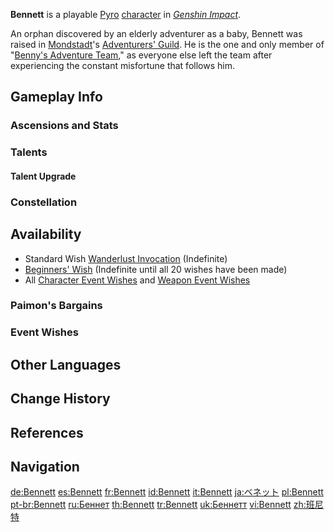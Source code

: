 {{CharacterTabs}}
{{About|the playable character|the [[Genius Invokation TCG]] Character Card|Bennett (Character Card)}}
{{Character Infobox
|image            = <gallery>
Bennett Card.png|Card
Character Bennett Full Wish.png|Wish
Character Bennett Game.png|In-Game
</gallery>
|type             = Playable <!--Playable Character Information-->
|quality          = 4
|weapon           = Sword
|element          = Pyro
|name             = Bennett <!--Character Information-->
|realname         = <!-- Unrevealed -->
|birthday         = February 29th
|constellation    = Rota Calamitas
|region           = Mondstadt
|affiliation      = Adventurers' Guild
|affiliation2     = Benny's Adventure Team
|dish             = Teyvat Charred Egg
|obtain           = *[[Wishes]]
*[[Paimon's Bargains]]
|releaseDate      = 2020-09-28
|title            = Trial by Fire <!--Titles-->
|title2           = Leader of Benny's Adventure Team
|voiceEN          = {{w|Cristina Vee|Cristina Vee Valenzuela}}<ref name="Bennett EN/JP">Twitter: [https://twitter.com/GenshinImpact/status/1324682945882443776 EN & JP VA Announcement]</ref> <!--Voice Actors-->
|voiceCN          = [https://zh.moegirl.org.cn/穆雪婷 Mu Xueting ({{zh|穆雪婷}})]<ref>Official ''Genshin Impact'' Chinese Website: [https://ys.mihoyo.com/main/character/mondstadt?char=9 Bennett]</ref>
|voiceJP          = {{w|Ryōta Ōsaka|Ousaka Ryouta ({{ja|逢坂 良太}})}}<ref name="Bennett EN/JP" />
|voiceKR          = {{w|ko:송하림|Song Ha-rim ({{ko|송하림}})}}<ref>Twitter: [https://twitter.com/genshinimpactkr/status/1324687339810009089 KR VA Announcement]</ref>
}}
'''Bennett''' is a playable [[Pyro]] [[character]] in ''[[Genshin Impact]]''.

An orphan discovered by an elderly adventurer as a baby, Bennett was raised in [[Mondstadt]]'s [[Adventurers' Guild]]. He is the one and only member of "[[Benny's Adventure Team]]," as everyone else left the team after experiencing the constant misfortune that follows him.

==Gameplay Info==
===Ascensions and Stats===
{{Character Ascensions and Stats}}

===Talents===
{{Talent Table}}

====Talent Upgrade====
{{Talent Upgrade}}

===Constellation===
{{Constellation Table}}

==Availability==
*Standard Wish [[Wanderlust Invocation]] (Indefinite)
*[[Beginners' Wish]] (Indefinite until all 20 wishes have been made)
*All [[Character Event Wishes]] and [[Weapon Event Wishes]]

===Paimon's Bargains===
{{Paimon's Bargains History}}

===Event Wishes===
{{Featured}}

==Other Languages==
{{Other Languages|default_hidden = 1
|en      = Bennett
|zhs     = 班尼特
|zhs_rm  = Bānnítè
|zht     = 班尼特
|zht_rm  = Bānnítè
|ja      = ベネット
|ja_rm   = Benetto
|ko      = 베넷
|ko_rm   = Benet
|es      = Bennett
|fr      = Bennett
|ru      = Беннет
|th      = Bennett
|vi      = Bennett
|de      = Bennett
|id      = Bennett
|pt      = Bennett
|tr      = Bennett
|it      = Bennett
}}

==Change History==
{{Change History|1.0}}

==References==
{{Reflist}}

==Navigation==
{{Character Navbox}}

[[de:Bennett]]
[[es:Bennett]]
[[fr:Bennett]]
[[id:Bennett]]
[[it:Bennett]]
[[ja:ベネット]]
[[pl:Bennett]]
[[pt-br:Bennett]]
[[ru:Беннет]]
[[th:Bennett]]
[[tr:Bennett]]
[[uk:Беннетт]]
[[vi:Bennett]]
[[zh:班尼特]]